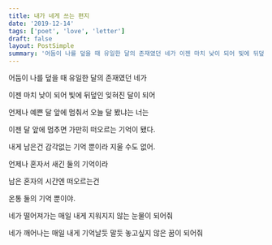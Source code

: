 ```yaml
---
title: 내가 네게 쓰는 편지
date: '2019-12-14'
tags: ['poet', 'love', 'letter']
draft: false
layout: PostSimple
summary: '어둠이 나를 덮을 때 유일한 달의 존재였던 네가 이젠 마치 낮이 되어 빛에 뒤덮인 잊혀진 달이 되어'
---
```


어둠이 나를 덮을 때 유일한 달의 존재였던 네가

이젠 마치 낮이 되어 빛에 뒤덮인 잊혀진 달이 되어

언제나 예쁜 달 앞에 멈춰서 오늘 달 봤냐는 너는

이젠 달 앞에 멈추면 가만히 떠오르는 기억이 됐다.

내게 남은건 감각없는 기억 뿐이라 지울 수도 없어.

언제나 혼자서 새긴 둘의 기억이라

남은 혼자의 시간엔 떠오르는건

온통 둘의 기억 뿐이야.

네가 떨어져가는 매일 내게 지워지지 않는 눈물이 되어줘

네가 깨어나는 매일 내게 기억날듯 말듯 놓고싶지 않은 꿈이 되어줘
